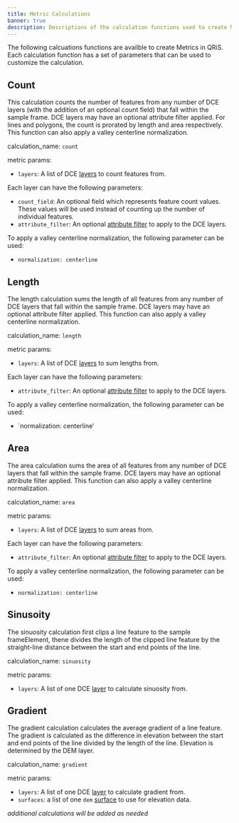 ```yaml
---
title: Metric Calculations
banner: true
description: Descriptions of the calculation functions used to create Metrics in QRiS
---
```


The following calcuations functions are availble to create Metrics in QRiS. Each calculation function has a set of parameters that can be used to customize the calculation.

## Count
This calculation counts the number of features from any number of DCE layers (with the addition of an optional count field) that fall within the sample frame. DCE layers may have an optional attribute filter applied. For lines and polygons, the count is prorated by length and area respectively. This function can also apply a valley centerline normalization. 

calculation_name: `count`

metric params:
- `layers`: A list of DCE [layers](../managing_metrics#layers) to count features from.

Each layer can have the following parameters:
- `count_field`: An optional field which represents feature count values. These values will be used instead of counting up the number of individual features.
- `attribute_filter`: An optional [attribute filter](../managing_metrics#attribute-filters) to apply to the DCE layers.

To apply a valley centerline normalization, the following parameter can be used:
- `normalization: centerline`

## Length
The length calculation sums the length of all features from any number of DCE layers that fall within the sample frame. DCE layers may have an optional attribute filter applied. This function can also apply a valley centerline normalization.

calculation_name: `length`

metric params:
- `layers`: A list of DCE [layers](../managing_metrics#layers) to sum lengths from.

Each layer can have the following parameters:
- `attribute_filter`: An optional [attribute filter](../managing_metrics#attribute-filters) to apply to the DCE layers.

To apply a valley centerline normalization, the following parameter can be used:
- `normalization: centerline'

## Area
The area calculation sums the area of all features from any number of DCE layers that fall within the sample frame. DCE layers may have an optional attribute filter applied. This function can also apply a valley centerline normalization.

calculation_name: `area`

metric params:
- `layers`: A list of DCE [layers](../managing_metrics#layers) to sum areas from.

Each layer can have the following parameters:
- `attribute_filter`: An optional [attribute filter](../managing_metrics#attribute-filters) to apply to the DCE layers.

To apply a valley centerline normalization, the following parameter can be used:
- `normalization: centerline`

## Sinusoity
The sinuosity calculation first clips a line feature to the sample frameElement, thene divides the length of the clipped line feature by the straight-line distance between the start and end points of the line.

calculation_name: `sinuosity`

metric params:
- `layers`: A list of one DCE [layer](../managing_metrics#layers) to calculate sinuosity from.

## Gradient
The gradient calculation calculates the average gradient of a line feature. The gradient is calculated as the difference in elevation between the start and end points of the line divided by the length of the line. Elevation is determined by the DEM layer.

calculation_name: `gradient`

metric params:
- `layers`: A list of one DCE [layer](../managing_metrics#layers) to calculate gradient from.
- `surfaces`: a list of one `dem` [surface](../managing_metrics#surfaces) to use for elevation data.


*additional calculations will be added as needed*